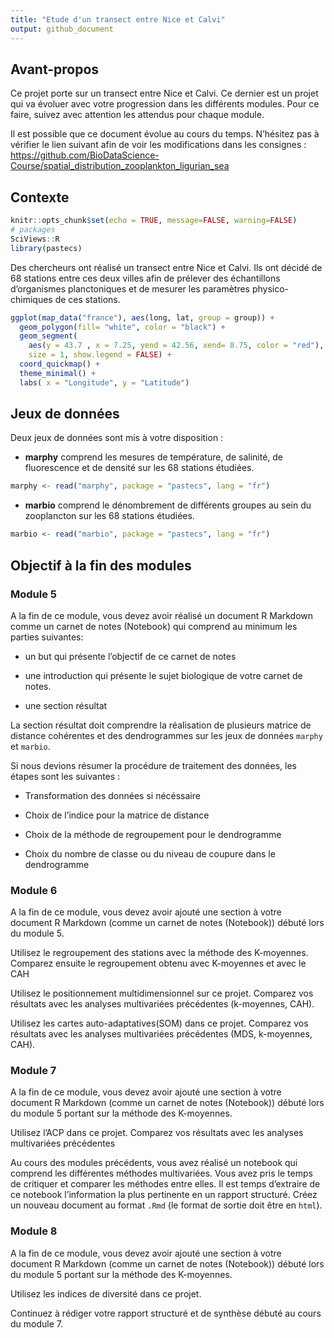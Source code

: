 ```yaml
---
title: "Etude d'un transect entre Nice et Calvi"
output: github_document
---
```


## Avant-propos

Ce projet porte sur un transect entre Nice et Calvi. Ce dernier est un projet qui va évoluer avec votre progression dans les différents modules. Pour ce faire, suivez avec attention les attendus pour chaque module. 

Il est possible que ce document évolue au cours du temps. N'hésitez pas à vérifier le lien suivant afin de voir les modifications dans les consignes : <https://github.com/BioDataScience-Course/spatial_distribution_zooplankton_ligurian_sea>


## Contexte 

```r
knitr::opts_chunk$set(echo = TRUE, message=FALSE, warning=FALSE)
# packages
SciViews::R
library(pastecs)
```

Des chercheurs ont réalisé un transect entre Nice et Calvi. Ils ont décidé de 68 stations entre ces deux villes afin de prélever des échantillons d'organismes planctoniques et de mesurer les paramètres physico-chimiques de ces stations.


```r
ggplot(map_data("france"), aes(long, lat, group = group)) +
  geom_polygon(fill= "white", color = "black") +
  geom_segment(
    aes(y = 43.7 , x = 7.25, yend = 42.56, xend= 8.75, color = "red"), 
    size = 1, show.legend = FALSE) +
  coord_quickmap() +
  theme_minimal() +
  labs( x = "Longitude", y = "Latitude")
```

## Jeux de données

Deux jeux de données sont mis à votre disposition :

- **marphy** comprend les mesures de température, de salinité, de fluorescence et de densité sur les 68 stations étudiées.

```r
marphy <- read("marphy", package = "pastecs", lang = "fr")
```

- **marbio** comprend le dénombrement de différents groupes au sein du zooplancton sur les 68 stations étudiées.

```r
marbio <- read("marbio", package = "pastecs", lang = "fr")
```

## Objectif à la fin des modules

### Module 5

A la fin de ce module, vous devez avoir réalisé un document R Markdown comme un carnet de notes (Notebook) qui comprend au minimum les parties suivantes:

- un but qui présente l'objectif de ce carnet de notes

- une introduction qui présente le sujet biologique de votre carnet de notes.

- une section résultat

La section résultat doit comprendre la réalisation de plusieurs matrice de distance cohérentes et des dendrogrammes sur les jeux de données `marphy` et `marbio`. 

Si nous devions résumer la procédure de traitement des données, les étapes sont les suivantes :

- Transformation des données si nécéssaire

- Choix de l'indice pour la matrice de distance

- Choix de la méthode de regroupement pour le dendrogramme

- Choix du nombre de classe ou du niveau de coupure dans le dendrogramme

### Module 6

A la fin de ce module, vous devez avoir ajouté une section à votre document R Markdown (comme un carnet de notes (Notebook)) débuté lors du module 5.

Utilisez le regroupement des stations avec la méthode des K-moyennes. Comparez ensuite le regroupement obtenu avec K-moyennes et avec le CAH

Utilisez le positionnement multidimensionnel sur ce projet. Comparez vos résultats avec les analyses multivariées précédentes (k-moyennes, CAH).

Utilisez les cartes auto-adaptatives(SOM) dans ce projet. Comparez vos résultats avec les analyses multivariées précédentes (MDS, k-moyennes, CAH).

### Module 7

A la fin de ce module, vous devez avoir ajouté une section à votre document R Markdown (comme un carnet de notes (Notebook)) débuté lors du module 5 portant sur la méthode des K-moyennes.

Utilisez l'ACP dans ce projet. Comparez vos résultats avec les analyses multivariées précédentes

Au cours des modules précédents, vous avez réalisé un notebook qui comprend les différentes méthodes multivariées. Vous avez pris le temps de critiquer et comparer les méthodes entre elles. Il est temps d'extraire de ce notebook l'information la plus pertinente en un rapport structuré. Créez un nouveau document au format `.Rmd` (le format de sortie doit être en `html`). 


### Module 8

A la fin de ce module, vous devez avoir ajouté une section à votre document R Markdown (comme un carnet de notes (Notebook)) débuté lors du module 5 portant sur la méthode des K-moyennes.

Utilisez les indices de diversité dans ce projet.

Continuez à rédiger votre rapport structuré et de synthèse débuté au cours du module 7.

